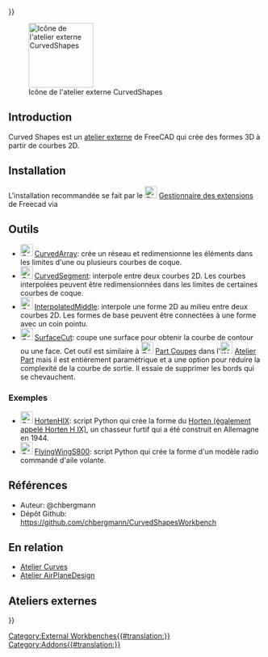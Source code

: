 <languages/>
{{UnfinishedDocu{{#translation:}}}}

[[File:CurvedShapes_workbench_icon.svg|thumb|128px|Icône de l'atelier externe CurvedShapes]]

{{TOCright}}

==Introduction==

Curved Shapes est un [[External_workbenches/fr|atelier externe]] de FreeCAD qui crée des formes 3D à partir de courbes 2D. 

==Installation==

L'installation recommandée se fait par le [[Image:Std_AddonMgr.svg|24px]] [[Std_AddonMgr/fr|Gestionnaire des extensions]] de Freecad via {{MenuCommand|Outils → Gestionnaire des extensions}}

==Outils==

* [[Image:CurvedShapes_CurvedArray.svg|24px|link=CurvedShapes_CurvedArray]] [[CurvedShapes_CurvedArray/fr|CurvedArray]]: crée un réseau et redimensionne les éléments dans les limites d'une ou plusieurs courbes de coque.
* [[Image:CurvedShapes_CurvedSegment.svg|24px|link=CurvedShapes_CurvedSegment]] [[CurvedShapes_CurvedSegment/fr|CurvedSegment]]: interpole entre deux courbes 2D. Les courbes interpolées peuvent être redimensionnées dans les limites de certaines courbes de coque.
* [[Image:CurvedShapes_InterpolatedMiddle.svg|24px|link=CurvedShapes_InterpolatedMiddle]] [[CurvedShapes_InterpolatedMiddle/fr|InterpolatedMiddle]]: interpole une forme 2D au milieu entre deux courbes 2D. Les formes de base peuvent être connectées à une forme avec un coin pointu.
* [[Image:CurvedShapes_SurfaceCut.svg|24px|link=CurvedShapes_SurfaceCut]] [[CurvedShapes_SurfaceCut/fr|SurfaceCut]]: coupe une surface pour obtenir la courbe de contour ou une face. Cet outil est similaire à [[Image:Part_CrossSections.svg|24px]] [[Part_CrossSections/fr|Part Coupes]] dans l'[[Image:Workbench_Part.svg|24px]] [[Part_Workbench/fr|Atelier Part]] mais il est entièrement paramétrique et a une option pour réduire la complexité de la courbe de sortie. Il essaie de supprimer les bords qui se chevauchent.

=== Exemples ===

* [[Image:CurvedShapes_HortenHIX.svg|24px|link=CurvedShapes_HortenHIX]] [[CurvedShapes_HortenHIX/fr|HortenHIX]]: script Python qui crée la forme du [https://en.wikipedia.org/wiki/Horten_Ho_229 Horten (également appelé Horten H IX)], un chasseur furtif qui a été construit en Allemagne en 1944.
* [[Image:CurvedShapes_FlyingWingS800.svg|24px|link=CurvedShapes_FlyingWingS800]] [[CurvedShapes_FlyingWingS800/fr|FlyingWingS800]]: script Python qui crée la forme d'un modèle radio commandé d'aile volante.

== Références ==

* Auteur: @chbergmann
* Dépôt Github: https://github.com/chbergmann/CurvedShapesWorkbench

== En relation ==

* [[Curves_Workbench/fr|Atelier Curves]]
* [https://github.com/FredsFactory/FreeCAD_AirPlaneDesign Atelier AirPlaneDesign]

== Ateliers externes ==

[[Category:External Workbenches{{#translation:}}]]
[[Category:Addons{{#translation:}}]]
{{Userdocnavi{{#translation:}}}}